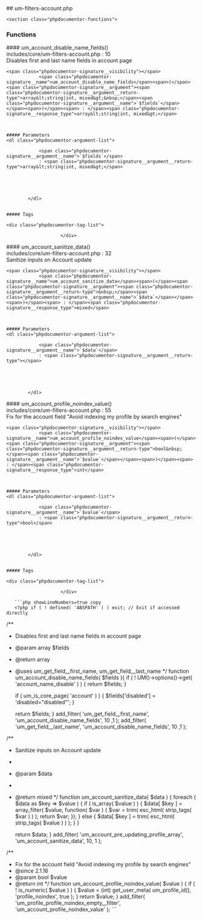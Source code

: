 

<div class="phpdocumentor-element -file">
    ## um-filters-account.php

        

    <section class="phpdocumentor-functions">
### Functions
<div class="phpdocumentor-element -function - ">
 #### um_account_disable_name_fields()
       

<div class="phpdocumentor-element-found-in">
    <Link href="../files/includes-core-um-filters-account.html#source-view.10">includes/core/um-filters-account.php</Link> : <span class="phpdocumentor-element-found-in__line">10</span>
</div>

<div class="phpdocumentor-summary">
Disables first and last name fields in account page
</div>


    <span class="phpdocumentor-signature__visibility"></span>
                <span class="phpdocumentor-signature__name">um_account_disable_name_fields</span><span>(</span><span class="phpdocumentor-signature__argument"><span class="phpdocumentor-signature__argument__return-type">array&lt;string|int, mixed&gt;&nbsp;</span><span class="phpdocumentor-signature__argument__name">`$fields`</span></span><span>)</span><span> : </span><span class="phpdocumentor-signature__response_type">array&lt;string|int, mixed&gt;</span>



    ##### Parameters
    <dl class="phpdocumentor-argument-list">
                    
                <span class="phpdocumentor-signature__argument__name">`$fields`</span>
                : <span class="phpdocumentor-signature__argument__return-type">array&lt;string|int, mixed&gt;</span>
                            
           
                 

           
            </dl>


    ##### Tags
     
    <div class="phpdocumentor-tag-list">
                                   
                        </div>

<div className="py-4"></div>

</div>
<div class="phpdocumentor-element -function - ">
 #### um_account_sanitize_data()
       

<div class="phpdocumentor-element-found-in">
    <Link href="../files/includes-core-um-filters-account.html#source-view.32">includes/core/um-filters-account.php</Link> : <span class="phpdocumentor-element-found-in__line">32</span>
</div>

<div class="phpdocumentor-summary">
Sanitize inputs on Account update
</div>


    <span class="phpdocumentor-signature__visibility"></span>
                <span class="phpdocumentor-signature__name">um_account_sanitize_data</span><span>(</span><span class="phpdocumentor-signature__argument"><span class="phpdocumentor-signature__argument__return-type">&nbsp;</span><span class="phpdocumentor-signature__argument__name">`$data`</span></span><span>)</span><span> : </span><span class="phpdocumentor-signature__response_type">mixed</span>



    ##### Parameters
    <dl class="phpdocumentor-argument-list">
                    
                <span class="phpdocumentor-signature__argument__name">`$data`</span>
                : <span class="phpdocumentor-signature__argument__return-type"></span>
                            
           
                 

           
            </dl>



<div className="py-4"></div>

</div>
<div class="phpdocumentor-element -function - ">
 #### um_account_profile_noindex_value()
       

<div class="phpdocumentor-element-found-in">
    <Link href="../files/includes-core-um-filters-account.html#source-view.55">includes/core/um-filters-account.php</Link> : <span class="phpdocumentor-element-found-in__line">55</span>
</div>

<div class="phpdocumentor-summary">
Fix for the account field &quot;Avoid indexing my profile by search engines&quot;
</div>


    <span class="phpdocumentor-signature__visibility"></span>
                <span class="phpdocumentor-signature__name">um_account_profile_noindex_value</span><span>(</span><span class="phpdocumentor-signature__argument"><span class="phpdocumentor-signature__argument__return-type">bool&nbsp;</span><span class="phpdocumentor-signature__argument__name">`$value`</span></span><span>)</span><span> : </span><span class="phpdocumentor-signature__response_type">int</span>



    ##### Parameters
    <dl class="phpdocumentor-argument-list">
                    
                <span class="phpdocumentor-signature__argument__name">`$value`</span>
                : <span class="phpdocumentor-signature__argument__return-type">bool</span>
                            
           
                 

           
            </dl>


    ##### Tags
     
    <div class="phpdocumentor-tag-list">
                                   
                        </div>

<div className="py-4"></div>

</div>
</section>

       ```php showLineNumbers=true copy
       <?php if ( ! defined( 'ABSPATH' ) ) exit; // Exit if accessed directly


/**
 * Disables first and last name fields in account page
 * @param  array $fields
 * @return array
 * @uses  um_get_field__first_name, um_get_field__last_name
 */
function um_account_disable_name_fields( $fields ){
	if ( ! UM()->options()->get( 'account_name_disable' ) ) {
		return $fields;
	}

	if ( um_is_core_page( 'account' ) ) {
		$fields['disabled'] = 'disabled="disabled"';
	}

	return $fields;
}
add_filter( 'um_get_field__first_name', 'um_account_disable_name_fields', 10 ,1 );
add_filter( 'um_get_field__last_name', 'um_account_disable_name_fields', 10 ,1 );


/**
 * Sanitize inputs on Account update
 *
 * @param $data
 *
 * @return mixed
 */
function um_account_sanitize_data( $data ) {
	foreach ( $data as $key => $value ) {
		if ( is_array( $value ) ) {
			$data[ $key ] = array_filter( $value, function( $var ) {
				$var = trim( esc_html( strip_tags( $var ) ) );
				return $var;
			});
		} else {
			$data[ $key ] = trim( esc_html( strip_tags( $value ) ) );
		}
	}

	return $data;
}
add_filter( 'um_account_pre_updating_profile_array', 'um_account_sanitize_data', 10, 1 );


/**
 * Fix for the account field "Avoid indexing my profile by search engines"
 * @since  2.1.16
 * @param  bool   $value
 * @return int
 */
function um_account_profile_noindex_value( $value ) {
	if ( ! is_numeric( $value ) ) {
		$value = (int) get_user_meta( um_profile_id(), 'profile_noindex', true );
	}
	return $value;
}
add_filter( 'um_profile_profile_noindex_empty__filter', 'um_account_profile_noindex_value' );
       ```
</div>
